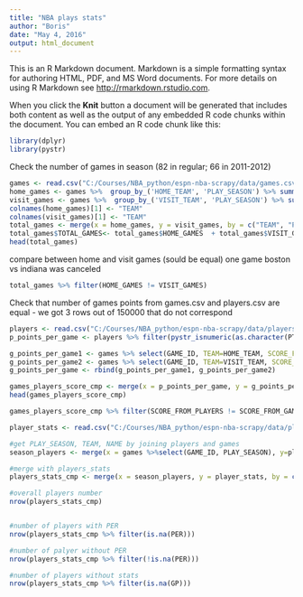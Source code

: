```yaml
---
title: "NBA plays stats"
author: "Boris"
date: "May 4, 2016"
output: html_document
---
```


This is an R Markdown document. Markdown is a simple formatting syntax for authoring HTML, PDF, and MS Word documents. For more details on using R Markdown see <http://rmarkdown.rstudio.com>.

When you click the **Knit** button a document will be generated that includes both content as well as the output of any embedded R code chunks within the document. You can embed an R code chunk like this:



```r
library(dplyr)
library(pystr)
```


Check the number of games in season (82 in regular; 66 in 2011-2012)
```r

games <- read.csv("C:/Courses/NBA_python/espn-nba-scrapy/data/games.csv", header=T)
home_games <- games %>%  group_by_('HOME_TEAM', 'PLAY_SEASON') %>% summarise(HOME_GAMES =n())
visit_games <- games %>%  group_by_('VISIT_TEAM', 'PLAY_SEASON') %>% summarise(VISIT_GAMES =n())
colnames(home_games)[1] <- "TEAM"
colnames(visit_games)[1] <- "TEAM"
total_games <- merge(x = home_games, y = visit_games, by = c("TEAM", "PLAY_SEASON"), all = TRUE)
total_games$TOTAL_GAMES<- total_games$HOME_GAMES  + total_games$VISIT_GAMES
head(total_games)
```

compare between home and visit games (sould be equal)
one game boston vs indiana was canceled
```r
total_games %>% filter(HOME_GAMES != VISIT_GAMES)
```


Check that number of games points from games.csv and players.csv are equal - we got 3 rows out of 150000 that do not correspond

```r
players <- read.csv("C:/Courses/NBA_python/espn-nba-scrapy/data/players.csv", header=T)
p_points_per_game <- players %>% filter(pystr_isnumeric(as.character(PTS))) %>% mutate(PTS =  as.numeric(as.character(PTS))) %>% group_by_('GAME_ID', 'TEAM') %>% summarise(SCORE_FROM_PLAYERS=sum(PTS))

g_points_per_game1 <- games %>% select(GAME_ID, TEAM=HOME_TEAM, SCORE_FROM_GAMES=HOME_TEAM_SCORE) 
g_points_per_game2 <- games %>% select(GAME_ID, TEAM=VISIT_TEAM, SCORE_FROM_GAMES=VISIT_TEAM_SCORE) 
g_points_per_game <- rbind(g_points_per_game1, g_points_per_game2)

games_players_score_cmp <- merge(x = p_points_per_game, y = g_points_per_game, by = c("GAME_ID", "TEAM"), all = TRUE)
head(games_players_score_cmp)

games_players_score_cmp %>% filter(SCORE_FROM_PLAYERS != SCORE_FROM_GAMES)

```

```r

player_stats <- read.csv("C:/Courses/NBA_python/espn-nba-scrapy/data/player_stat.csv", header=T)

#get PLAY_SEASON, TEAM, NAME by joining players and games
season_players <- merge(x = games %>%select(GAME_ID, PLAY_SEASON), y=players %>%select(GAME_ID, TEAM, NAME, ID)) %>% group_by_('PLAY_SEASON', 'TEAM', 'NAME', 'ID') %>% summarise 

#merge with players_stats
players_stats_cmp <- merge(x = season_players, y = player_stats, by = c("TEAM", "PLAY_SEASON", "ID"), all = TRUE)

#overall players number
nrow(players_stats_cmp)


#number of players with PER
nrow(players_stats_cmp %>% filter(is.na(PER)))

#number of palyer without PER
nrow(players_stats_cmp %>% filter(!is.na(PER)))

#number of players without stats
nrow(players_stats_cmp %>% filter(is.na(GP)))

```
